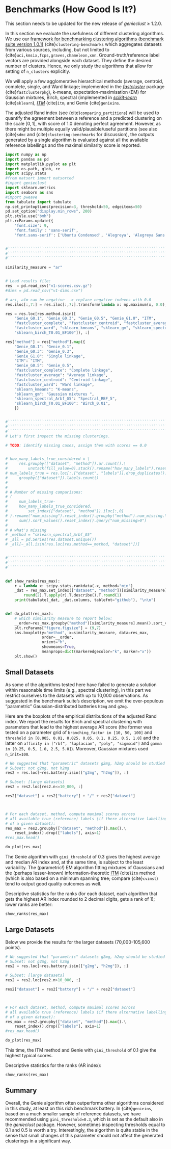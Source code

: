# Benchmarks (How Good Is It?)

::::{note}
This section needs to be updated for the new release of *genieclust* ≥ 1.2.0.
::::


In this section we evaluate the usefulness of different clustering algorithms.
We use our [framework for benchmarking clustering algorithms (benchmark suite version 1.0.1)](https://github.com/gagolews/clustering-benchmarks)
{cite}`clustering-benchmarks` which aggregates datasets from various sources,
including, but not limited to {cite}`uci,kmsix,fcps,graves,chameleon,xnn`.
Ground-truth/reference label vectors are provided alongside each dataset.
They define the desired number of clusters. Hence, we only study
the algorithms that allow for setting of `n_clusters` explicitly.

We will apply a few agglomerative hierarchical
methods (average, centroid, complete, single, and Ward linkage; implemented in the
[*fastcluster*](http://www.danifold.net/fastcluster.html) package {cite}`fastclusterpkg`),
k-means, expectation-maximisation (EM) for Gaussian mixtures, Birch, spectral
(implemented in [*scikit-learn*](https://scikit-learn.org/) {cite}`sklearn`),
[*ITM*](https://github.com/amueller/information-theoretic-mst) {cite}`itm`,
and Genie {cite}`genieins`.

The adjusted Rand index (see {cite}`comparing_partitions`) will be used
to quantify the agreement between
a reference and a predicted clustering on the scale $[0,1]$,
with score of 1.0 denoting perfect agreement. However, as there might be
multiple equally valid/plausible/useful partitions (see also
{cite}`sdmc` and {cite}`clustering-benchmarks` for discussion),
the outputs generated by a single algorithm is evaluated
against all the available reference labellings and the maximal similarity score
is reported.



```python
import numpy as np
import pandas as pd
import matplotlib.pyplot as plt
import os.path, glob, re
import scipy.stats
#from natsort import natsorted
#import genieclust
import sklearn.metrics
import seaborn as sns
#import pweave
from tabulate import tabulate
np.set_printoptions(precision=3, threshold=50, edgeitems=50)
pd.set_option("display.min_rows", 200)
plt.style.use("bmh")
plt.rcParams.update({
    'font.size': 9,
    'font.family': 'sans-serif',
    'font.sans-serif': ['Ubuntu Condensed', 'Alegreya', 'Alegreya Sans']})


#``````````````````````````````````````````````````````````````````````````````
#``````````````````````````````````````````````````````````````````````````````
#``````````````````````````````````````````````````````````````````````````````

similarity_measure = "ar"


# Load results file:
res  = pd.read_csv("v1-scores.csv.gz")
#dims = pd.read_csv("v1-dims.csv")

# ari, afm can be negative --> replace negative indexes with 0.0
res.iloc[:,7:] = res.iloc[:,7:].transform(lambda x: np.maximum(x, 0.0), axis=1)

res = res.loc[res.method.isin([
    "Genie_G0.1", "Genie_G0.3", "Genie_G0.5", "Genie_G1.0", "ITM",
    "fastcluster_complete", "fastcluster_centroid", "fastcluster_average",
    "fastcluster_ward", "sklearn_kmeans", "sklearn_gm", "sklearn_spectral_Arbf_G5",
    "sklearn_birch_T0.01_BF100"]), :]

res["method"] = res["method"].map({
    "Genie_G0.1": "Genie_0.1",
    "Genie_G0.3": "Genie_0.3",
    "Genie_G1.0": "Single linkage",
    "ITM": "ITM",
    "Genie_G0.5": "Genie_0.5",
    "fastcluster_complete": "Complete linkage",
    "fastcluster_average": "Average linkage",
    "fastcluster_centroid": "Centroid linkage",
    "fastcluster_ward": "Ward linkage",
    "sklearn_kmeans": "K-means",
    "sklearn_gm": "Gaussian mixtures ",
    "sklearn_spectral_Arbf_G5": "Spectral_RBF_5",
    "sklearn_birch_T0.01_BF100": "Birch_0.01",
    })


#``````````````````````````````````````````````````````````````````````````````
#``````````````````````````````````````````````````````````````````````````````
#``````````````````````````````````````````````````````````````````````````````
# Let's first inspect the missing clusterings.

# TODO: identify missing cases, assign them with scores == 0.0


# how_many_labels_true_considered = \
#     res.groupby(["dataset", "method"]).ar.count().\
#         unstack(fill_value=0).stack().rename("how_many_labels").reset_index()
# num_labels_true = res.loc[:,["dataset", "labels"]].drop_duplicates().\
#     groupby(["dataset"]).labels.count()
#
#
# # Number of missing comparisons:
# (
#     num_labels_true-
#     how_many_labels_true_considered.
#         set_index(["dataset", "method"]).iloc[:,0]
# ).rename("num_missing").reset_index().groupby("method").num_missing.\
#     sum().sort_values().reset_index().query("num_missing>0")
#
# # what's missing
# _method = "sklearn_spectral_Arbf_G5"
# _all = pd.Series(res.dataset.unique())
# _all[~_all.isin(res.loc[res.method==_method, "dataset"])]


#``````````````````````````````````````````````````````````````````````````````
#``````````````````````````````````````````````````````````````````````````````
#``````````````````````````````````````````````````````````````````````````````


def show_ranks(res_max):
    r = lambda x: scipy.stats.rankdata(-x, method="min")
    _dat = res_max.set_index(["dataset", "method"])[similarity_measure].unstack().\
        round(2).T.apply(r).T.describe().T.round(1)
    print(tabulate(_dat, _dat.columns, tablefmt="github"), "\n\n")


def do_plot(res_max):
    # which similarity measure to report below:
    __order=res_max.groupby("method")[similarity_measure].mean().sort_values(ascending=False).index
    plt.rcParams["figure.figsize"] = (9,7)
    sns.boxplot(y="method", x=similarity_measure, data=res_max,
                order=__order,
                orient="h",
                showmeans=True,
                meanprops=dict(markeredgecolor="k", marker="x"))
    plt.show()
```


## Small Datasets

As some of the algorithms tested here have failed to generate a solution
within reasonable time limits (e.g., spectral clustering),
in this part we restrict ourselves to the datasets with up to 10,000 observations.
As suggested in the benchmark suite's description, we omit the over-populous
"parametric" Gaussian-distributed batteries `h2mg` and `g2mg`.

Here are the boxplots of the empirical distributions of the adjusted Rand index.
We report the results for Birch and spectral clustering with parameters
that lead to the highest average AR score
(the former was tested on a parameter grid of
`branching_factor in [10, 50, 100]`
and `threshold in [0.005, 0.01, 0.025, 0.05, 0.1, 0.25, 0.5, 1.0]`
and the latter on `affinity in ["rbf", "laplacian", "poly", "sigmoid"]`
and `gamma in [0.25, 0.5, 1.0, 2.5, 5.0]`).
Moreover, Gaussian mixtures used `n_init=100`.


```python
# We suggested that "parametric" datasets g2mg, h2mg should be studied separately.
# Subset: not g2mg, not h2mg
res2 = res.loc[~res.battery.isin(["g2mg", "h2mg"]), :]

# Subset: [large datasets]
res2 = res2.loc[res2.n<=10_000, :]

res2["dataset"] = res2["battery"] + "/" + res2["dataset"]



# For each dataset, method, compute maximal scores across
# all available true (reference) labels (if there alternative labellings
# of a given dataset):
res_max = res2.groupby(["dataset", "method"]).max().\
    reset_index().drop(["labels"], axis=1)
#res_max.head()
```



```python
do_plot(res_max)
```

The Genie algorithm with `gini_threshold` of 0.3 gives the highest average
and median AR index and, at the same time, is subject to the least variability.
The (parametric!) EM algorithm fitting mixtures of Gaussians and the (perhaps lesser-known)
information-theoretic [ITM](https://github.com/amueller/information-theoretic-mst)
{cite}`itm` method (which is also based on a minimum spanning tree;
compare {cite}`cvimst`)
tend to output good quality outcomes as well.


Descriptive statistics for the ranks (for each dataset,
each algorithm that gets the highest AR index rounded to 2 decimal digits,
gets a rank of 1); lower ranks are better:

```python
show_ranks(res_max)
```


## Large Datasets

Below we provide the results for the larger datasets (70,000-105,600 points).

```python
# We suggested that "parametric" datasets g2mg, h2mg should be studied separately.
# Subset: not g2mg, not h2mg
res2 = res.loc[~res.battery.isin(["g2mg", "h2mg"]), :]

# Subset: [large datasets]
res2 = res2.loc[res2.n>10_000, :]

res2["dataset"] = res2["battery"] + "/" + res2["dataset"]



# For each dataset, method, compute maximal scores across
# all available true (reference) labels (if there alternative labellings
# of a given dataset):
res_max = res2.groupby(["dataset", "method"]).max().\
    reset_index().drop(["labels"], axis=1)
#res_max.head()
```




```python
do_plot(res_max)
```

This time, the ITM method and Genie with `gini_threshold` of 0.1 give
the highest typical scores.


Descriptive statistics for the ranks (AR index):

```python
show_ranks(res_max)
```



## Summary

Overall, the Genie algorithm often outperforms other algorithms considered
in this study, at least on this rich benchmark battery.
In {cite}`genieins`, based on a much smaller sample of reference datasets,
we have recommended using `gini_threshold=0.3`,
which is set as the default also in the *genieclust* package.
However, sometimes inspecting thresholds equal to 0.1 and 0.5 is worth a try.
Interestingly, the algorithm is quite stable in the sense that
small changes of this parameter should not affect the generated clusterings
in a significant way.
